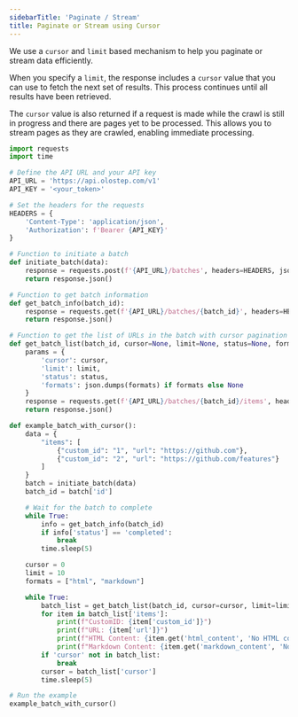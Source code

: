```yaml
---
sidebarTitle: 'Paginate / Stream'
title: Paginate or Stream using Cursor
---
```


We use a `cursor` and `limit` based mechanism to help you paginate or stream data efficiently.

When you specify a `limit`, the response includes a `cursor` value that you can use to fetch the next set of results. This process continues until all results have been retrieved.

The `cursor` value is also returned if a request is made while the crawl is still in progress and there are pages yet to be processed. This allows you to stream pages as they are crawled, enabling immediate processing.

<CodeGroup>

```python batch-paginate.py
import requests
import time

# Define the API URL and your API key
API_URL = 'https://api.olostep.com/v1'
API_KEY = '<your_token>'

# Set the headers for the requests
HEADERS = {
    'Content-Type': 'application/json',
    'Authorization': f'Bearer {API_KEY}'
}

# Function to initiate a batch
def initiate_batch(data):
    response = requests.post(f'{API_URL}/batches', headers=HEADERS, json=data)
    return response.json()

# Function to get batch information
def get_batch_info(batch_id):
    response = requests.get(f'{API_URL}/batches/{batch_id}', headers=HEADERS)
    return response.json()

# Function to get the list of URLs in the batch with cursor pagination
def get_batch_list(batch_id, cursor=None, limit=None, status=None, formats=None):
    params = {
        'cursor': cursor,
        'limit': limit,
        'status': status,
        'formats': json.dumps(formats) if formats else None
    }
    response = requests.get(f'{API_URL}/batches/{batch_id}/items', headers=HEADERS, params=params)
    return response.json()

def example_batch_with_cursor():
    data = {
        "items": [
            {"custom_id": "1", "url": "https://github.com"},
            {"custom_id": "2", "url": "https://github.com/features"}
        ]
    }
    batch = initiate_batch(data)
    batch_id = batch['id']

    # Wait for the batch to complete
    while True:
        info = get_batch_info(batch_id)
        if info['status'] == 'completed':
            break
        time.sleep(5)

    cursor = 0
    limit = 10
    formats = ["html", "markdown"]

    while True:
        batch_list = get_batch_list(batch_id, cursor=cursor, limit=limit, formats=formats)
        for item in batch_list['items']:
            print(f"CustomID: {item['custom_id']}")
            print(f"URL: {item['url']}")
            print(f"HTML Content: {item.get('html_content', 'No HTML content')}")
            print(f"Markdown Content: {item.get('markdown_content', 'No Markdown content')}")
        if 'cursor' not in batch_list:
            break
        cursor = batch_list['cursor']
        time.sleep(5)

# Run the example
example_batch_with_cursor()
```
</CodeGroup>